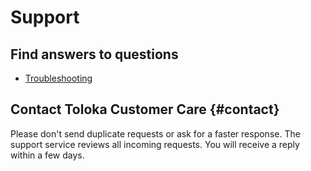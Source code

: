 # Support

## Find answers to questions

- [Troubleshooting](../troubleshooting)

## Contact Toloka Customer Care {#contact}

<Note mode="note" title="Note">

Please don't send duplicate requests or ask for a faster response. The support service reviews all incoming requests. You will receive a reply within a few days.

</Note>

<YandexForm name="registration" src="https://forms.yandex.com/surveys/13464611.aae9597a9c66c630f2b7810fbddb942128830095/?lang=en&iframe=1&service=toloka-ai"/>
